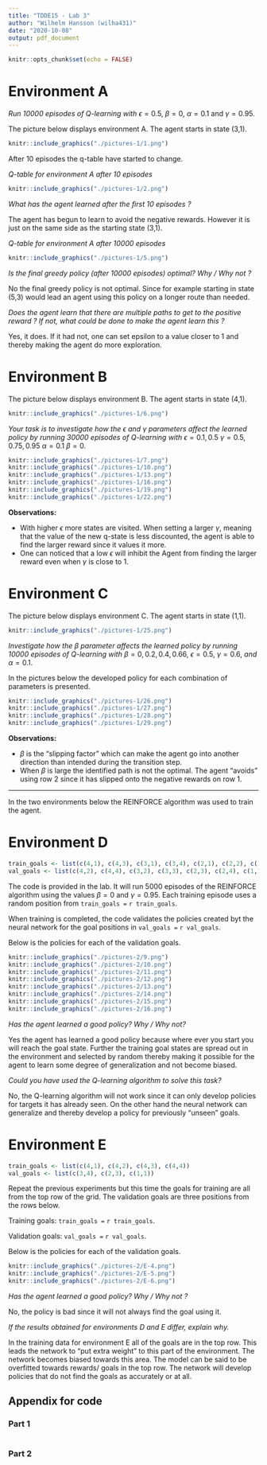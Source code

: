 ```yaml
---
title: "TDDE15 - Lab 3"
author: "Wilhelm Hansson (wilha431)"
date: "2020-10-08"
output: pdf_document
---
```


```r
knitr::opts_chunk$set(echo = FALSE)

```

# Environment A

*Run 10000 episodes of Q-learning with* $\epsilon = 0.5$, $\beta = 0$, $\alpha = 0.1$ and $\gamma = 0.95$.

The picture below displays environment A. The agent starts in state (3,1).

```r
knitr::include_graphics("./pictures-1/1.png")
```

After 10 episodes the q-table have started to change.

*Q-table for environment A after 10 episodes*

```r
knitr::include_graphics("./pictures-1/2.png")
```

*What has the agent learned after the first 10 episodes ?*

The agent has begun to learn to avoid the negative rewards. However it is just on the same side as the starting state (3,1).

*Q-table for environment A after 10000 episodes*

```r
knitr::include_graphics("./pictures-1/5.png")
```

*Is the final greedy policy (after 10000 episodes) optimal? Why / Why not ?*

No the final greedy policy is not optimal. Since for example starting in state (5,3) would lead an agent using this policy on a longer route than needed.

*Does the agent learn that there are multiple paths to get to the positive reward ? If not, what could be done to make the agent learn this ?*

Yes, it does. If it had not, one can set epsilon to a value closer to 1 and thereby making the agent do more exploration.

# Environment B

The picture below displays environment B. The agent starts in state (4,1).

```r
knitr::include_graphics("./pictures-1/6.png")
```

*Your task is to investigate how the* $\epsilon$ *and* $\gamma$ *parameters affect the learned policy by running 30000 episodes of Q-learning with* $\epsilon = 0.1, 0.5$ $\gamma = 0.5, 0.75, 0.95$ $\alpha = 0.1$ $\beta = 0$.

```r
knitr::include_graphics("./pictures-1/7.png")
knitr::include_graphics("./pictures-1/10.png")
knitr::include_graphics("./pictures-1/13.png")
knitr::include_graphics("./pictures-1/16.png")
knitr::include_graphics("./pictures-1/19.png")
knitr::include_graphics("./pictures-1/22.png")
```

**Observations:**

+ With higher $\epsilon$ more states are visited. When setting a larger $\gamma$, meaning that the value of the new q-state is less discounted, the agent is able to find the larger reward since it values it more.
+ One can noticed that a low $\epsilon$ will inhibit the Agent from finding the larger reward even when $\gamma$ is close to 1.

# Environment C

The picture below displays environment C. The agent starts in state (1,1).

```r
knitr::include_graphics("./pictures-1/25.png")
```

*Investigate how the* $\beta$ *parameter affects the learned policy by running 10000 episodes of Q-learning with* $\beta = 0, 0.2, 0.4, 0.66$, $\epsilon = 0.5$, $\gamma = 0.6$, *and* $\alpha = 0.1$.



In the pictures below the developed policy for each combination of parameters is presented.

```r
knitr::include_graphics("./pictures-1/26.png")
knitr::include_graphics("./pictures-1/27.png")
knitr::include_graphics("./pictures-1/28.png")
knitr::include_graphics("./pictures-1/29.png")
```

**Observations:**

+ $\beta$ is the "slipping factor" which can make the agent go into another direction than intended during the transition step.
+ When $\beta$ is large the identified path is not the optimal. The agent "avoids" using row 2 since it has slipped onto the negative rewards on row 1.


---

In the two environments below the REINFORCE algorithm was used to train the agent.

# Environment D

```r
train_goals <- list(c(4,1), c(4,3), c(3,1), c(3,4), c(2,1), c(2,2), c(1,2), c(1,3))
val_goals <- list(c(4,2), c(4,4), c(3,2), c(3,3), c(2,3), c(2,4), c(1,1), c(1,4))
```


The code is provided in the lab. It will run 5000 episodes of the REINFORCE algorithm using the values $\beta = 0$ and $\gamma = 0.95$. Each training episode uses a random position from `train_goals = ` `r train_goals`.

When training is completed, the code validates the policies created byt the neural network for the goal positions in `val_goals = ` `r val_goals`.

Below is the policies for each of the validation goals.

```r
knitr::include_graphics("./pictures-2/9.png")
knitr::include_graphics("./pictures-2/10.png")
knitr::include_graphics("./pictures-2/11.png")
knitr::include_graphics("./pictures-2/12.png")
knitr::include_graphics("./pictures-2/13.png")
knitr::include_graphics("./pictures-2/14.png")
knitr::include_graphics("./pictures-2/15.png")
knitr::include_graphics("./pictures-2/16.png")
```

*Has the agent learned a good policy? Why / Why not?*

Yes the agent has learned a good policy because where ever you start you will reach the goal state. Further the training goal states are spread out in the environment and selected by random thereby making it possible for the agent to learn some degree of generalization and not become biased.

*Could you have used the Q-learning algorithm to solve this task?*

No, the Q-learning algorithm will not work since it can only develop policies for targets it has already seen. On the other hand the neural network can generalize and thereby develop a policy for previously "unseen" goals.


# Environment E


```r
train_goals <- list(c(4,1), c(4,2), c(4,3), c(4,4))
val_goals <- list(c(3,4), c(2,3), c(1,1))
```

Repeat the previous experiments but this time the goals for training are all from the top row of the grid. The validation goals are three positions from the rows below.

Training goals: `train_goals = ` `r train_goals`.

Validation goals: `val_goals = ` `r val_goals`.

Below is the policies for each of the validation goals.

```r
knitr::include_graphics("./pictures-2/E-4.png")
knitr::include_graphics("./pictures-2/E-5.png")
knitr::include_graphics("./pictures-2/E-6.png")

```

*Has the agent learned a good policy? Why / Why not ?*

No, the policy is bad since it will not always find the goal using it.

*If the results obtained for environments D and E differ, explain why.*

In the training data for environment E all of the goals are in the top row. This leads the network to "put extra weight" to this part of the environment. The network becomes biased towards this area. The model can be said to be overfitted towards rewards/ goals in the top row. The network will develop policies that do not find the goals as accurately or at all.

\newpage

## Appendix for code

### Part 1

```r
```

\newpage

### Part 2

```r
```